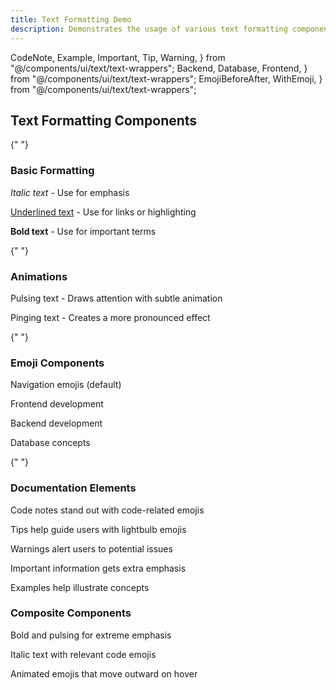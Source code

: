 ```yaml
---
title: Text Formatting Demo
description: Demonstrates the usage of various text formatting components.
---
```


  CodeNote,
  Example,
  Important,
  Tip,
  Warning,
} from "@/components/ui/text/text-wrappers";
  Backend,
  Database,
  Frontend,
} from "@/components/ui/text/text-wrappers";
  EmojiBeforeAfter,
  WithEmoji,
} from "@/components/ui/text/text-wrappers";

<div className="space-y-6 p-4 bg-gray-50 rounded-lg">
  <h2 className="text-xl font-bold mb-4">Text Formatting Components</h2>

{" "}

<section className="space-y-2">
  <h3 className="font-medium text-gray-700">Basic Formatting</h3>
  <p>
    <I>Italic text</I> - Use for emphasis
  </p>
  <p>
    <U>Underlined text</U> - Use for links or highlighting
  </p>
  <p>
    <B>Bold text</B> - Use for important terms
  </p>
</section>

{" "}

<section className="space-y-2">
  <h3 className="font-medium text-gray-700">Animations</h3>
  <p>
    <Pulse>Pulsing text</Pulse> - Draws attention with subtle animation
  </p>
  <p>
    <Ping>Pinging text</Ping> - Creates a more pronounced effect
  </p>
</section>

{" "}

<section className="space-y-2">
  <h3 className="font-medium text-gray-700">Emoji Components</h3>
  <p>
    <WithEmoji>Navigation emojis (default)</WithEmoji>
  </p>
  <p>
    <WithEmoji emojiCategory="frontend">Frontend development</WithEmoji>
  </p>
  <p>
    <WithEmoji emojiCategory="backend">Backend development</WithEmoji>
  </p>
  <p>
    <WithEmoji emojiCategory="database">Database concepts</WithEmoji>
  </p>
</section>

{" "}

<section className="space-y-2">
  <h3 className="font-medium text-gray-700">Documentation Elements</h3>
  <p>
    <CodeNote>Code notes stand out with code-related emojis</CodeNote>
  </p>
  <p>
    <Tip>Tips help guide users with lightbulb emojis</Tip>
  </p>
  <p>
    <Warning>Warnings alert users to potential issues</Warning>
  </p>
  <p>
    <Important>Important information gets extra emphasis</Important>
  </p>
  <p>
    <Example>Examples help illustrate concepts</Example>
  </p>
</section>

  <section className="space-y-2">
    <h3 className="font-medium text-gray-700">Composite Components</h3>
    <p>
      <PulseBold>Bold and pulsing for extreme emphasis</PulseBold>
    </p>
    <p>
      <EmojiItalic>Italic text with relevant code emojis</EmojiItalic>
    </p>
    <p>
      <EmojiBeforeAfter>
        Animated emojis that move outward on hover
      </EmojiBeforeAfter>
    </p>
  </section>
</div>
